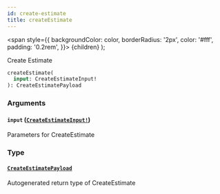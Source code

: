 ```yaml
---
id: create-estimate
title: createEstimate
---
```


<span
style={{
      backgroundColor: color,
      borderRadius: '2px',
      color: '#fff',
      padding: '0.2rem',
    }}>
{children}
</span>
);

Create Estimate

```graphql
createEstimate(
  input: CreateEstimateInput!
): CreateEstimatePayload

```

### Arguments

#### `input` ([`CreateEstimateInput!`](/api/inputs/create-estimate-input))

Parameters for CreateEstimate

### Type

#### [`CreateEstimatePayload`](/api/objects/create-estimate-payload)

Autogenerated return type of CreateEstimate
